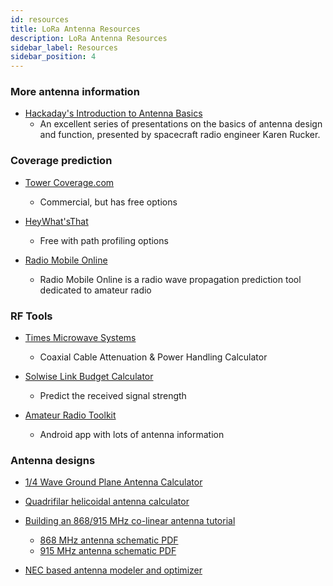 ```yaml
---
id: resources
title: LoRa Antenna Resources
description: LoRa Antenna Resources
sidebar_label: Resources
sidebar_position: 4
---
```


### More antenna information

- [Hackaday's Introduction to Antenna Basics](https://www.youtube.com/playlist?list=PL_tws4AXg7authztKFg5ZN5qWGtq3N_nI)
  - An excellent series of presentations on the basics of antenna design and function, presented by spacecraft radio engineer Karen Rucker.

### Coverage prediction

- [Tower Coverage.com](https://www.towercoverage.com)

  - Commercial, but has free options

- [HeyWhat'sThat](http://www.heywhatsthat.com)

  - Free with path profiling options

- [Radio Mobile Online](https://www.ve2dbe.com/rmonline_s.asp)
  - Radio Mobile Online is a radio wave propagation prediction tool dedicated to amateur radio

### RF Tools

- [Times Microwave Systems](https://www.timesmicrowave.com/calculator/?Product=RG-6&RunLength=10&Frequency=868)

  - Coaxial Cable Attenuation & Power Handling Calculator

- [Solwise Link Budget Calculator](https://www.solwise.co.uk/link-budget.htm)

  - Predict the received signal strength

- [Amateur Radio Toolkit](https://play.google.com/store/apps/details?id=com.daveyhollenberg.amateurradiotoolkit)
  - Android app with lots of antenna information

### Antenna designs

- [1/4 Wave Ground Plane Antenna Calculator](https://m0ukd.com/calculators/quarter-wave-ground-plane-antenna-calculator)

- [Quadrifilar helicoidal antenna calculator](https://jcoppens.com/ant/qfh/calc.en.php)

- [Building an 868/915 MHz co-linear antenna tutorial](https://www.youtube.com/watch?v=1_1LxuOngHs)

  - [868 MHz antenna schematic PDF](https://github.com/IRNAS/ttn-irnas-gw/blob/master/Collinear868MHzLoRaantenna.PDF)
  - [915 MHz antenna schematic PDF](https://github.com/IRNAS/ttn-irnas-gw/blob/master/CollinearLoRaantenna915MHzIRNAS.PDF)

- [NEC based antenna modeler and optimizer](https://www.qsl.net/4nec2)
